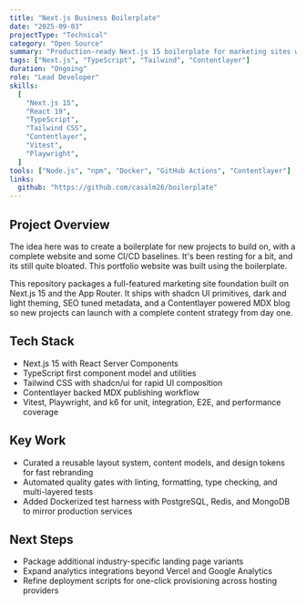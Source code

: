 ```yaml
---
title: "Next.js Business Boilerplate"
date: "2025-09-03"
projectType: "Technical"
category: "Open Source"
summary: "Production-ready Next.js 15 boilerplate for marketing sites with built-in analytics, content, and testing."
tags: ["Next.js", "TypeScript", "Tailwind", "Contentlayer"]
duration: "Ongoing"
role: "Lead Developer"
skills:
  [
    "Next.js 15",
    "React 19",
    "TypeScript",
    "Tailwind CSS",
    "Contentlayer",
    "Vitest",
    "Playwright",
  ]
tools: ["Node.js", "npm", "Docker", "GitHub Actions", "Contentlayer"]
links:
  github: "https://github.com/casalm26/boilerplate"
---
```


## Project Overview

The idea here was to create a boilerplate for new projects to build on, with a complete website and some CI/CD baselines. It's been resting for a bit, and its still quite bloated. This portfolio website was built using the boilerplate.

This repository packages a full-featured marketing site foundation built on Next.js 15 and the App Router. It ships with shadcn UI primitives, dark and light theming, SEO tuned metadata, and a Contentlayer powered MDX blog so new projects can launch with a complete content strategy from day one.

## Tech Stack

- Next.js 15 with React Server Components
- TypeScript first component model and utilities
- Tailwind CSS with shadcn/ui for rapid UI composition
- Contentlayer backed MDX publishing workflow
- Vitest, Playwright, and k6 for unit, integration, E2E, and performance coverage

## Key Work

- Curated a reusable layout system, content models, and design tokens for fast rebranding
- Automated quality gates with linting, formatting, type checking, and multi-layered tests
- Added Dockerized test harness with PostgreSQL, Redis, and MongoDB to mirror production services

## Next Steps

- Package additional industry-specific landing page variants
- Expand analytics integrations beyond Vercel and Google Analytics
- Refine deployment scripts for one-click provisioning across hosting providers
